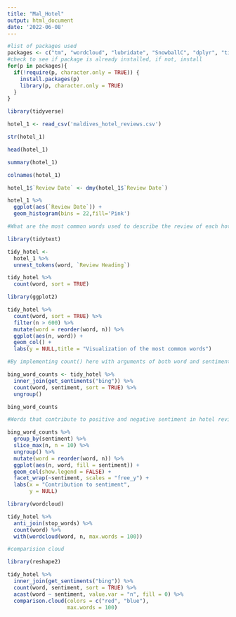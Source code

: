 ---
title: "Mal_Hotel"
output: html_document
date: '2022-06-08'
---


```{r packages, message=FALSE, warning=FALSE}
#list of packages used
packages <- c("tm", "wordcloud", "lubridate", "SnowballC", "dplyr", "tidyr", "ggplot2")
#check to see if package is already installed, if not, install
for(p in packages){
  if(!require(p, character.only = TRUE)) {
    install.packages(p)
    library(p, character.only = TRUE)
  } 
}
```

```{r}
library(tidyverse)

hotel_1 <- read_csv('maldives_hotel_reviews.csv')
```

```{r}
str(hotel_1)
```


```{r}
head(hotel_1)
```

```{r}
summary(hotel_1)
```

```{r}
colnames(hotel_1)
```




```{r}
hotel_1$`Review Date` <- dmy(hotel_1$`Review Date`)
```



```{r}
hotel_1 %>%
  ggplot(aes(`Review Date`)) +
  geom_histogram(bins = 22,fill='Pink')
```
```{r}

#What are the most common words used to describe the review of each hotel?

library(tidytext)

tidy_hotel <-
  hotel_1 %>%
  unnest_tokens(word, `Review Heading`)

tidy_hotel %>%
  count(word, sort = TRUE)
```
```{r}
library(ggplot2)

tidy_hotel %>%
  count(word, sort = TRUE) %>%
  filter(n > 600) %>%
  mutate(word = reorder(word, n)) %>%
  ggplot(aes(n, word)) +
  geom_col() +
  labs(y = NULL,title = "Visualization of the most common words")
```



```{r}

#By implementing count() here with arguments of both word and sentiment, we find out how much each word contributed to each sentiment.

bing_word_counts <- tidy_hotel %>%
  inner_join(get_sentiments("bing")) %>%
  count(word, sentiment, sort = TRUE) %>%
  ungroup()

bing_word_counts
```
```{r}
#Words that contribute to positive and negative sentiment in hotel review

bing_word_counts %>%
  group_by(sentiment) %>%
  slice_max(n, n = 10) %>% 
  ungroup() %>%
  mutate(word = reorder(word, n)) %>%
  ggplot(aes(n, word, fill = sentiment)) +
  geom_col(show.legend = FALSE) +
  facet_wrap(~sentiment, scales = "free_y") +
  labs(x = "Contribution to sentiment",
       y = NULL)
```
```{r}
library(wordcloud)

tidy_hotel %>%
  anti_join(stop_words) %>%
  count(word) %>%
  with(wordcloud(word, n, max.words = 100))
```
```{r}
#comparision cloud

library(reshape2)

tidy_hotel %>%
  inner_join(get_sentiments("bing")) %>%
  count(word, sentiment, sort = TRUE) %>%
  acast(word ~ sentiment, value.var = "n", fill = 0) %>%
  comparison.cloud(colors = c("red", "blue"),
                   max.words = 100)
```

